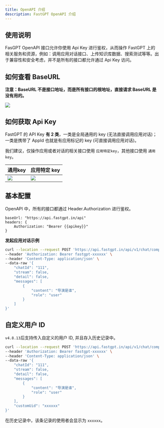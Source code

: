 ```yaml
---
title: OpenAPI 介绍
description: FastGPT OpenAPI 介绍
---
```


## 使用说明

FasGPT OpenAPI 接口允许你使用 Api Key 进行鉴权，从而操作 FastGPT 上的相关服务和资源，例如：调用应用对话接口、上传知识库数据、搜索测试等等。出于兼容性和安全考虑，并不是所有的接口都允许通过 Api Key 访问。

## 如何查看 BaseURL

**注意：BaseURL 不是接口地址，而是所有接口的根地址，直接请求 BaseURL 是没有用的。**

![](/imgs/fastgpt-api-baseurl.png)

## 如何获取 Api Key

FastGPT 的 API Key **有 2 类**，一类是全局通用的 key (无法直接调用应用对话)；一类是携带了 AppId 也就是有应用标记的 key (可直接调用应用对话)。

我们建议，仅操作应用或者对话的相关接口使用 `应用特定key`，其他接口使用 `通用key`。

|        通用key               |           应用特定 key            |
| --------------------- | --------------------- |
| ![](/imgs/fastgpt-api2.jpg) | ![](/imgs/fastgpt-api1.jpg) |


## 基本配置

OpenAPI 中，所有的接口都通过 Header.Authorization 进行鉴权。

```
baseUrl: "https://api.fastgpt.in/api"
headers: {
    Authorization: "Bearer {{apikey}}"
}
```

**发起应用对话示例**

```sh
curl --location --request POST 'https://api.fastgpt.in/api/v1/chat/completions' \
--header 'Authorization: Bearer fastgpt-xxxxxx' \
--header 'Content-Type: application/json' \
--data-raw '{
    "chatId": "111",
    "stream": false,
    "detail": false,
    "messages": [
        {
            "content": "导演是谁",
            "role": "user"
        }
    ]
}'
```

## 自定义用户 ID

`v4.8.13`后支持传入自定义的用户 ID, 并且存入历史记录中。

```sh
curl --location --request POST 'https://api.fastgpt.in/api/v1/chat/completions' \
--header 'Authorization: Bearer fastgpt-xxxxxx' \
--header 'Content-Type: application/json' \
--data-raw '{
    "chatId": "111",
    "stream": false,
    "detail": false,
    "messages": [
        {
            "content": "导演是谁",
            "role": "user"
        }
    ],
    "customUid": "xxxxxx"
}'
```

在历史记录中，该条记录的使用者会显示为 `xxxxxx`。
